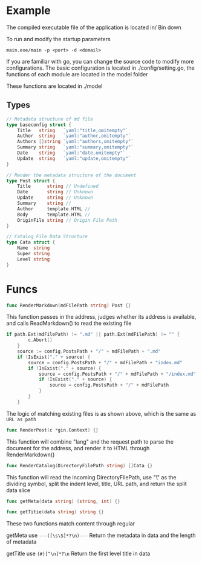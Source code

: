 # Example

The compiled executable file of the application is located in/ Bin down

To run and modify the startup parameters

```shell
main.exe/main -p <port> -d <domail>
```

If you are familiar with go, you can change the source code to modify more configurations. The basic configuration is located in ./config/setting.go, the functions of each module are located in the model folder

These functions are located in ./model

## Types

```go
// Metadata structure of md file
type baseconfig struct {
	Title   string   `yaml:"title,omitempty"`
	Author  string   `yaml:"author,omitempty"`
	Authors []string `yaml:"authors,omitempty"`
	Summary string   `yaml:"summary,omitempty"`
	Date    string   `yaml:"date,omitempty"`
	Update  string   `yaml:"update,omitempty"`
}

// Render the metadata structure of the document
type Post struct {
	Title      string // Undefined
	Date       string // Unknown
	Update     string // Unknown
	Summary    string //
	Author     template.HTML //
	Body       template.HTML // 
	OriginFile string // Origin File Path
}

// Catalog File Data Structure
type Cata struct {
	Name  string
	Super string
	Level string
}
```

# Funcs

```go
func RenderMarkdown(mdFilePath string) Post {}
```

This function passes in the address, judges whether its address is available, and calls ReadMarkdown() to read the existing file

```go
if path.Ext(mdFilePath) != ".md" || path.Ext(mdFilePath) != "" {
		c.Abort()
	}
	source := config.PostsPath + "/" + mdFilePath + ".md"
	if !IsExist("." + source) {
		source = config.PostsPath + "/" + mdFilePath + "index.md"
		if !IsExist("." + source) {
			source = config.PostsPath + "/" + mdFilePath + "/index.md"
			if !IsExist("." + source) {
				source = config.PostsPath + "/" + mdFilePath
			}
		}
	}
```

The logic of matching existing files is as shown above, which is the same as `URL as path`

```go
func RenderPost(c *gin.Context) {}
```

This function will combine "lang" and the request path to parse the document for the address, and render it to HTML through RenderMarkdown()

```go
func RenderCatalog(DirectoryFilePath string) []Cata {}
```

This function will read the incoming DirectoryFilePath, use "\\" as the dividing symbol, split the indent level, title, URL path, and return the split data slice
```go
func getMeta(data string) (string, int) {}

func getTitie(data string) string {}
```

These two functions match content through regular

getMeta use `---([\s\S]*?\n)---` Return the metadata in data and the length of metadata

getTitle use `(#)[^\n]*?\n` Return the first level title in data
